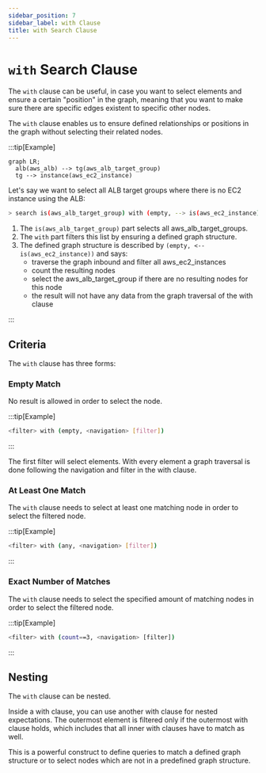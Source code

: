 ```yaml
---
sidebar_position: 7
sidebar_label: with Clause
title: with Search Clause
---
```


# `with` Search Clause

The `with` clause can be useful, in case you want to select elements and ensure a certain "position" in the graph, meaning that you want to make sure there are specific edges existent to specific other nodes.

The `with` clause enables us to ensure defined relationships or positions in the graph without selecting their related nodes.

:::tip[Example]

```mermaid
graph LR;
  alb(aws_alb) --> tg(aws_alb_target_group)
  tg --> instance(aws_ec2_instance)
```

Let's say we want to select all ALB target groups where there is no EC2 instance using the ALB:

```bash
> search is(aws_alb_target_group) with (empty, --> is(aws_ec2_instance))
```

1. The `is(aws_alb_target_group)` part selects all aws_alb_target_groups.
2. The `with` part filters this list by ensuring a defined graph structure.
3. The defined graph structure is described by `(empty, <-- is(aws_ec2_instance))` and says:
   - traverse the graph inbound and filter all aws_ec2_instances
   - count the resulting nodes
   - select the aws_alb_target_group if there are no resulting nodes for this node
   - the result will not have any data from the graph traversal of the with clause

:::

## Criteria

The `with` clause has three forms:

### Empty Match

No result is allowed in order to select the node.

:::tip[Example]

```bash
<filter> with (empty, <navigation> [filter])
```

:::

The first filter will select elements. With every element a graph traversal is done following the navigation and filter in the with clause.

### At Least One Match

The `with` clause needs to select at least one matching node in order to select the filtered node.

:::tip[Example]

```bash
<filter> with (any, <navigation> [filter])
```

:::

### Exact Number of Matches

The `with` clause needs to select the specified amount of matching nodes in order to select the filtered node.

:::tip[Example]

```bash
<filter> with (count==3, <navigation> [filter])
```

:::

## Nesting

The `with` clause can be nested.

Inside a with clause, you can use another with clause for nested expectations. The outermost element is filtered only if the outermost with clause holds, which includes that all inner with clauses have to match as well.

This is a powerful construct to define queries to match a defined graph structure or to select nodes which are not in a predefined graph structure.
